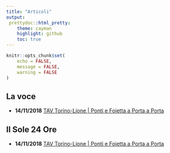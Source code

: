 ```yaml
---
title: "Articoli"
output:
 prettydoc::html_pretty:
    theme: cayman
    highlight: github
    toc: true
---
```

```r
knitr::opts_chunk$set(
	echo = FALSE,
	message = FALSE,
	warning = FALSE
)
```

## La voce
* **14/11/2018** [TAV Torino-Lione | Ponti e Foietta a Porta a Porta](https://www.youtube.com/watch?v=igd2M7ZU2xk&list=PL0hc3uclokfAgvPyULkWunOdBWXn7_Zjp&index=2&t=0s&frags=pl%2Cwn)

## Il Sole 24 Ore
* **14/11/2018** [TAV Torino-Lione | Ponti e Foietta a Porta a Porta](https://www.youtube.com/watch?v=igd2M7ZU2xk&list=PL0hc3uclokfAgvPyULkWunOdBWXn7_Zjp&index=2&t=0s&frags=pl%2Cwn)